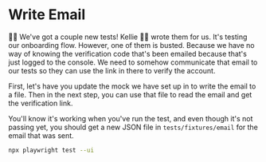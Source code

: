 # Write Email

<EpicVideo url="https://www.epicweb.dev/workshops/web-application-testing/end-to-end-mocking/writing-emails-to-the-file-system-for-test-automation" />

👨‍💼 We've got a couple new tests! Kellie 🧝‍♂️ wrote them for us. It's testing our
onboarding flow. However, one of them is busted. Because we have no way of
knowing the verification code that's been emailed because that's just logged
to the console. We need to somehow communicate that email to our tests so they
can use the link in there to verify the account.

First, let's have you update the mock we have set up
in <InlineFile file="tests/mocks/resend.ts" /> to write the email to a file. Then
in the next step, you can use that file to read the email and get the
verification link.

You'll know it's working when you've run the test, and even though it's not
passing yet, you should get a new JSON file in `tests/fixtures/email` for the
email that was sent.

```sh nonumber
npx playwright test --ui
```
